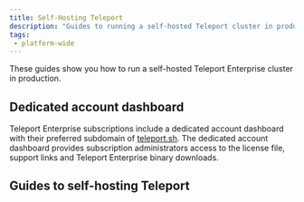 ```yaml
---
title: Self-Hosting Teleport
description: "Guides to running a self-hosted Teleport cluster in production."
tags:
 - platform-wide
---
```


These guides show you how to run a self-hosted Teleport Enterprise cluster in
production.

## Dedicated account dashboard

Teleport Enterprise subscriptions include a dedicated account dashboard with their preferred
subdomain of [teleport.sh](https://teleport.sh). The dedicated account dashboard provides
subscription administrators access to the license file, support links and Teleport Enterprise binary downloads.

## Guides to self-hosting Teleport 

<DocCardList />
